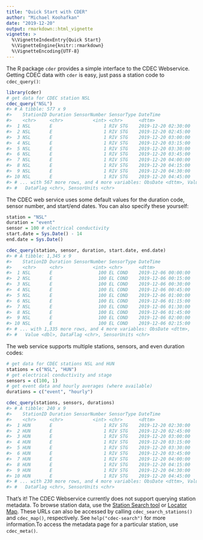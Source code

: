 ```yaml
---
title: "Quick Start with CDER"
author: "Michael Koohafkan"
date: "2019-12-20"
output: rmarkdown::html_vignette
vignette: >
  %\VignetteIndexEntry{Quick Start}
  %\VignetteEngine{knitr::rmarkdown}
  %\VignetteEncoding{UTF-8}
---
```





The R package `cder` provides a simple interface to the CDEC
Webservice. Getting CDEC data with `cder` is easy, just pass a 
station code to `cdec_query()`:


```r
library(cder)
# get data for CDEC station NSL 
cdec_query("NSL")
#> # A tibble: 577 x 9
#>    StationID Duration SensorNumber SensorType DateTime           
#>    <chr>     <chr>           <int> <chr>      <dttm>             
#>  1 NSL       E                   1 RIV STG    2019-12-20 02:30:00
#>  2 NSL       E                   1 RIV STG    2019-12-20 02:45:00
#>  3 NSL       E                   1 RIV STG    2019-12-20 03:00:00
#>  4 NSL       E                   1 RIV STG    2019-12-20 03:15:00
#>  5 NSL       E                   1 RIV STG    2019-12-20 03:30:00
#>  6 NSL       E                   1 RIV STG    2019-12-20 03:45:00
#>  7 NSL       E                   1 RIV STG    2019-12-20 04:00:00
#>  8 NSL       E                   1 RIV STG    2019-12-20 04:15:00
#>  9 NSL       E                   1 RIV STG    2019-12-20 04:30:00
#> 10 NSL       E                   1 RIV STG    2019-12-20 04:45:00
#> # ... with 567 more rows, and 4 more variables: ObsDate <dttm>, Value <dbl>,
#> #   DataFlag <chr>, SensorUnits <chr>
```

The CDEC web service uses some default values for the duration code,
sensor number, and start/end dates. You can also specify these 
yourself:


```r
station = "NSL"
duration = "event"
sensor = 100 # electrical conductivity
start.date = Sys.Date() - 14
end.date = Sys.Date()

cdec_query(station, sensor, duration, start.date, end.date)
#> # A tibble: 1,345 x 9
#>    StationID Duration SensorNumber SensorType DateTime           
#>    <chr>     <chr>           <int> <chr>      <dttm>             
#>  1 NSL       E                 100 EL COND    2019-12-06 00:00:00
#>  2 NSL       E                 100 EL COND    2019-12-06 00:15:00
#>  3 NSL       E                 100 EL COND    2019-12-06 00:30:00
#>  4 NSL       E                 100 EL COND    2019-12-06 00:45:00
#>  5 NSL       E                 100 EL COND    2019-12-06 01:00:00
#>  6 NSL       E                 100 EL COND    2019-12-06 01:15:00
#>  7 NSL       E                 100 EL COND    2019-12-06 01:30:00
#>  8 NSL       E                 100 EL COND    2019-12-06 01:45:00
#>  9 NSL       E                 100 EL COND    2019-12-06 02:00:00
#> 10 NSL       E                 100 EL COND    2019-12-06 02:15:00
#> # ... with 1,335 more rows, and 4 more variables: ObsDate <dttm>,
#> #   Value <dbl>, DataFlag <chr>, SensorUnits <chr>
```

The web service supports multiple stations, sensors, and even 
duration codes:


```r
# get data for CDEC stations NSL and HUN
stations = c("NSL", "HUN")
# get electrical conductivity and stage
sensors = c(100, 1)
# get event data and hourly averages (where available)
durations = c("event", "hourly")

cdec_query(stations, sensors, durations)
#> # A tibble: 240 x 9
#>    StationID Duration SensorNumber SensorType DateTime           
#>    <chr>     <chr>           <int> <chr>      <dttm>             
#>  1 HUN       E                   1 RIV STG    2019-12-20 02:30:00
#>  2 HUN       E                   1 RIV STG    2019-12-20 02:45:00
#>  3 HUN       E                   1 RIV STG    2019-12-20 03:00:00
#>  4 HUN       E                   1 RIV STG    2019-12-20 03:15:00
#>  5 HUN       E                   1 RIV STG    2019-12-20 03:30:00
#>  6 HUN       E                   1 RIV STG    2019-12-20 03:45:00
#>  7 HUN       E                   1 RIV STG    2019-12-20 04:00:00
#>  8 HUN       E                   1 RIV STG    2019-12-20 04:15:00
#>  9 HUN       E                   1 RIV STG    2019-12-20 04:30:00
#> 10 HUN       E                   1 RIV STG    2019-12-20 04:45:00
#> # ... with 230 more rows, and 4 more variables: ObsDate <dttm>, Value <dbl>,
#> #   DataFlag <chr>, SensorUnits <chr>
```

That's it! The CDEC Webservice currently does not support querying 
station metadata. To browse station data, use the 
[Station Search tool](https://cdec.water.ca.gov/dynamicapp/staSearch)
or [Locator Map](http://cdec.water.ca.gov/cdecstation2/). These
URLs can also be accessed by calling `cdec_search_stations()` and 
`cdec_map()`, respectively. See `help("cdec-search")` for more 
information.To access the metadata page for a particular station, use
`cdec_meta()`.
